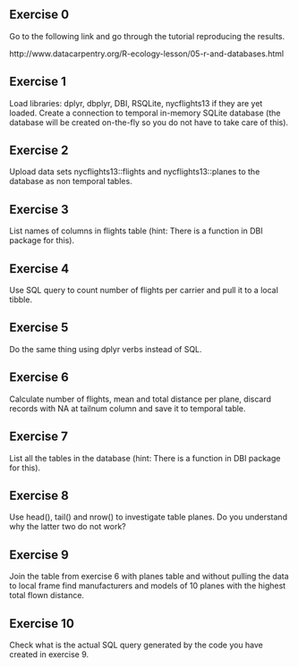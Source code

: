 #####################
## Exercise 0
#####################
Go to the following link and go through the tutorial reproducing the results.
 
http://www.datacarpentry.org/R-ecology-lesson/05-r-and-databases.html

#####################
## Exercise 1
#####################
Load libraries: dplyr, dbplyr, DBI, RSQLite, nycflights13 if they are yet loaded. 
Create a connection to temporal in-memory SQLite database (the database will be created on-the-fly so you do not have to take care of this).

#####################
## Exercise 2
#####################
Upload data sets nycflights13::flights and nycflights13::planes to the database as non temporal tables.

#####################
## Exercise 3
#####################
List names of columns in flights table (hint: There is a function in DBI package for this).

#####################
## Exercise 4
#####################
Use SQL query to count number of flights per carrier and pull it to a local tibble.



#####################
## Exercise 5
#####################
Do the same thing using dplyr verbs instead of SQL.

#####################
## Exercise 6
#####################
Calculate number of flights, mean and total distance per plane, discard records with NA at tailnum column and save it to temporal table.

#####################
## Exercise 7
#####################
List all the tables in the database (hint: There is a function in DBI package for this).


#####################
## Exercise 8
#####################
Use head(), tail() and nrow() to investigate table planes. Do you understand why the latter two do not work?

#####################
## Exercise 9
#####################
Join the table from exercise 6 with planes table and without pulling the data to local frame find manufacturers 
and models of 10 planes with the highest total flown distance.

 
#####################
## Exercise 10
#####################
Check what is the actual SQL query generated by the code you have created in exercise 9.


